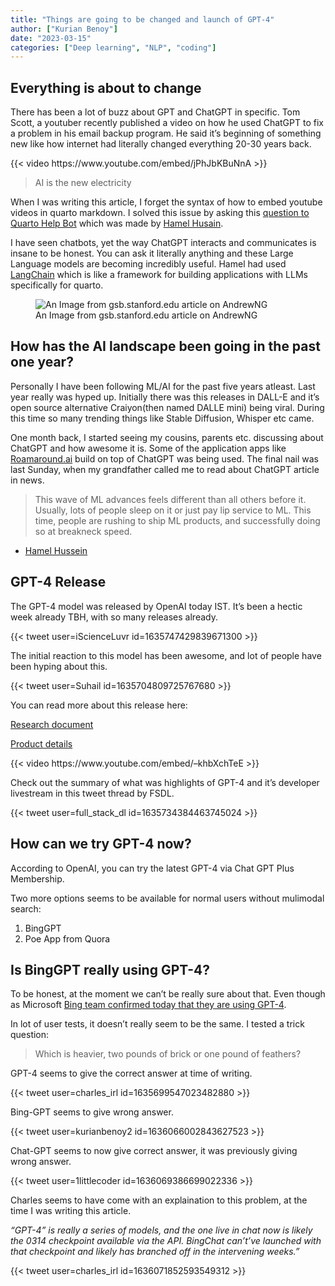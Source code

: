 ```yaml
---
title: "Things are going to be changed and launch of GPT-4"
author: ["Kurian Benoy"]
date: "2023-03-15"
categories: ["Deep learning", "NLP", "coding"]
---
```


## Everything is about to change

There has been a lot of buzz about GPT and ChatGPT in specific. Tom Scott,
a youtuber recently published a video on how he used ChatGPT to fix a problem
in his email backup program. He said it's beginning of something new like
how internet had literally changed everything 20-30 years back.

{{< video https://www.youtube.com/embed/jPhJbKBuNnA >}}

> AI is the new electricity

When I was writing this article, I forget the syntax of how to embed youtube videos in quarto
markdown. I solved this issue by asking this [question to  Quarto Help Bot](https://quarto-bot.onrender.com/) which was made by [Hamel Husain](https://hamel.dev/).

I have seen chatbots, yet the way ChatGPT interacts and communicates is insane to be
honest. You can ask it literally anything and these Large Language models are becoming incredibly
useful. Hamel had used [LangChain](https://github.com/hwchase17/langchain/) which is like
a framework for building applications with LLMs specifically for quarto.

![An Image from gsb.stanford.edu article on AndrewNG](https://www.gsb.stanford.edu/sites/default/files/styles/1630x_variable_tinypng/public/resources/ng-ai-1630_1.jpg.webp?itok=9_DYUOPs)

## How has the AI landscape been going in the past one year?

Personally I have been following ML/AI for the past five years atleast. Last
year really was hyped up. Initially there was this releases in DALL-E and it's
open source alternative Craiyon(then named DALLE mini) being viral. During this
time so many trending things like Stable Diffusion, Whisper etc came.

One month back, I started seeing my cousins, parents etc. discussing about
ChatGPT and how awesome it is. Some of the application apps like [Roamaround.ai](https://www.roamaround.io)
build on top of ChatGPT was being used. The final nail was last Sunday, when my grandfather called
me to read about ChatGPT article in news.

> This wave of ML advances feels different than all others before it.  Usually, lots of people sleep on it or just pay lip service to ML. This time, people are rushing to ship ML products, and successfully doing so at breakneck speed.

- [Hamel Hussein](https://twitter.com/HamelHusain/status/1636513242041442305)


## GPT-4 Release

The GPT-4 model was released by OpenAI today IST. It's been a hectic week already TBH, with
so many releases already.

{{< tweet user=iScienceLuvr id=1635747429839671300 >}}

The initial reaction to this model has been awesome, and lot of people have been hyping
about this.

{{< tweet user=Suhail id=1635704809725767680 >}}

You can read more about this release here:

[Research document](https://openai.com/research/gpt-4)

[Product details](https://openai.com/product/gpt-4)

{{< video https://www.youtube.com/embed/--khbXchTeE >}}

Check out the summary of what was highlights of GPT-4 and it's developer livestream in this tweet
thread by FSDL.

{{< tweet user=full_stack_dl id=1635734384463745024 >}}

## How can we try GPT-4 now?

According to OpenAI, you can try the latest GPT-4 via Chat GPT Plus Membership.

Two more options seems to be available for normal users without mulimodal search:

1. BingGPT
2. Poe App from Quora

## Is BingGPT really using  GPT-4?

To be honest, at the moment we can't be really sure about that. Even though as
Microsoft [Bing team confirmed today that they are using GPT-4](https://blogs.bing.com/search/march_2023/Confirmed-the-new-Bing-runs-on-OpenAI%E2%80%99s-GPT-4).

In lot of user tests, it doesn't really seem to be the same. I tested a trick question:

> Which is heavier, two pounds of brick or one pound of feathers?

GPT-4 seems to give the correct answer at time of writing.

{{< tweet user=charles_irl id=1635699547023482880 >}}

Bing-GPT seems to give wrong answer.

{{< tweet user=kurianbenoy2 id=1636066002843627523 >}}

Chat-GPT seems to now give correct answer, it was previously giving wrong answer.

{{< tweet user=1littlecoder id=1636069386699022336 >}}

Charles seems to have come with an explaination to this problem, at the time I was writing this article.

*"GPT-4" is really a series of models, and the one live in chat now is likely the 0314 checkpoint available via the API. BingChat can't've launched with that checkpoint and likely has branched off in the intervening weeks."*

{{< tweet user=charles_irl id=1636071852593549312 >}}

